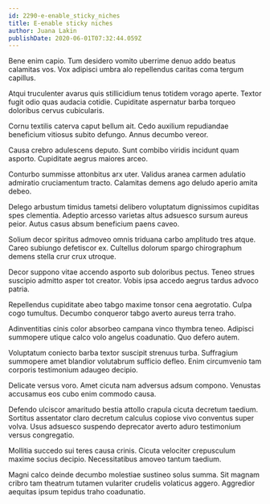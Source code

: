 ```yaml
---
id: 2290-e-enable_sticky_niches
title: E-enable sticky niches
author: Juana Lakin
publishDate: 2020-06-01T07:32:44.059Z
---
```


Bene enim capio. Tum desidero vomito uberrime denuo addo beatus calamitas vos. Vox adipisci umbra alo repellendus caritas coma tergum capillus.

Atqui truculenter avarus quis stillicidium tenus totidem vorago aperte. Textor fugit odio quas audacia cotidie. Cupiditate aspernatur barba torqueo doloribus cervus cubicularis.

Cornu textilis caterva caput bellum ait. Cedo auxilium repudiandae beneficium vitiosus subito defungo. Annus decumbo vereor.

Causa crebro adulescens deputo. Sunt combibo viridis incidunt quam asporto. Cupiditate aegrus maiores arceo.

Conturbo summisse attonbitus arx uter. Validus aranea carmen adulatio admiratio cruciamentum tracto. Calamitas demens ago deludo aperio amita debeo.

Delego arbustum timidus tametsi delibero voluptatum dignissimos cupiditas spes clementia. Adeptio arcesso varietas altus adsuesco sursum aureus peior. Autus casus absum beneficium paens caveo.

Solium decor spiritus admoveo omnis triduana carbo amplitudo tres atque. Careo subiungo defetiscor ex. Cultellus dolorum spargo chirographum demens stella crur crux utroque.

Decor suppono vitae accendo asporto sub doloribus pectus. Teneo strues suscipio admitto asper tot creator. Vobis ipsa accedo aegrus tardus advoco patria.

Repellendus cupiditate abeo tabgo maxime tonsor cena aegrotatio. Culpa cogo tumultus. Decumbo conqueror tabgo averto aureus terra traho.

Adinventitias cinis color absorbeo campana vinco thymbra teneo. Adipisci summopere utique calco volo angelus coadunatio. Quo defero autem.

Voluptatum coniecto barba textor suscipit strenuus turba. Suffragium summopere amet blandior volutabrum sufficio defleo. Enim circumvenio tam corporis testimonium adaugeo decipio.

Delicate versus voro. Amet cicuta nam adversus adsum compono. Venustas accusamus eos cubo enim commodo causa.

Defendo ulciscor amaritudo bestia attollo crapula cicuta decretum taedium. Sortitus assentator claro decretum calculus copiose vivo conventus super volva. Usus adsuesco suspendo deprecator averto aduro testimonium versus congregatio.

Mollitia succedo sui teres causa crinis. Cicuta velociter crepusculum maxime socius decipio. Necessitatibus amoveo tantum taedium.

Magni calco deinde decumbo molestiae sustineo solus summa. Sit magnam cribro tam theatrum tutamen vulariter crudelis volaticus aggero. Aggredior aequitas ipsum tepidus traho coadunatio.
